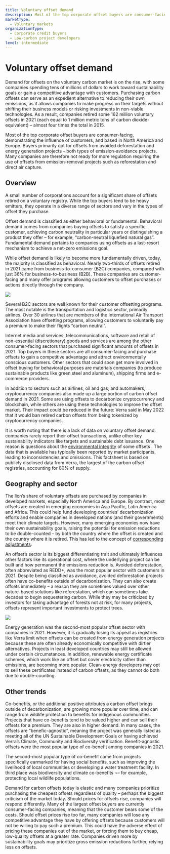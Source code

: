 ```yaml
---
title: Voluntary offset demand
description: Most of the top corporate offset buyers are consumer-facing, demonstrating the influence of customers, and based in North America and Europe. Buyers primarily opt for offsets from avoided deforestation and energy generation projects – both types of emission-avoidance projects.
marketType:
  - Voluntary markets
organizationType:
  - Corporate credit buyers
  - Low-carbon project developers
level: intermediate
---
```


# Voluntary offset demand

Demand for offsets on the voluntary carbon market is on the rise, with some companies spending tens of millions of dollars to work toward sustainability goals or gain a competitive advantage with customers. Purchasing carbon offsets can serve as an expedient alternative to reducing their own emissions, as it allows companies to make progress on their targets without shifting their business models or risking investments in non-viable technologies. As a result, companies retired some 162 million voluntary offsets in 2021 (each equal to 1 million metric tons of carbon dioxide-equivalent) – almost four times the total in 2015.

<KeyMessage>
  Most of the top corporate offset buyers are consumer-facing, demonstrating the
  influence of customers, and based in North America and Europe. Buyers
  primarily opt for offsets from avoided deforestation and energy generation
  projects – both types of emission-avoidance projects. Many companies are
  therefore not ready for more regulation requiring the use of offsets from
  emission-removal projects such as reforestation and direct air capture.
</KeyMessage>

## Overview

A small number of corporations account for a significant share of offsets retired on a voluntary registry. While the top buyers tend to be heavy emitters, they operate in a diverse range of sectors and vary in the types of offset they purchase.

Offset demand is classified as either behavioral or fundamental. Behavioral demand comes from companies buying offsets to satisfy a specific customer, achieving carbon neutrality in particular years or distinguishing a product they offer – for example, “carbon-neutral liquefied natural gas”. Fundamental demand pertains to companies using offsets as a last-resort mechanism to achieve a net-zero emissions goal.

While offset demand is likely to become more fundamentally driven, today, the majority is classified as behavioral. Nearly two-thirds of offsets retired in 2021 came from business-to-consumer (B2C) companies, compared with just 36% for business-to-business (B2B). These companies are customer-facing and many offer programs allowing customers to offset purchases or actions directly through the company.

<Image src="offset-demand-1.png" ratio={0} />

Several B2C sectors are well known for their customer offsetting programs. The most notable is the transportation and logistics sector, primarily airlines. Over 30 airlines that are members of the International Air Transport Association have offsetting programs, allowing customers to voluntarily pay a premium to make their flights “carbon neutral”.

Internet media and services, telecommunications, software and retail of non-essential (discretionary) goods and services are among the other consumer-facing sectors that purchased significant amounts of offsets in 2021. Top buyers in these sectors are all consumer-facing and purchase offsets to gain a competitive advantage and attract environmentally conscious customers. Other sectors that could soon get more involved in offset buying for behavioral purposes are materials companies (to produce sustainable products like green steel and aluminum), shipping firms and e-commerce providers.

In addition to sectors such as airlines, oil and gas, and automakers, cryptocurrency companies also made up a large portion of carbon offset demand in 2021. Some are using offsets to decarbonize cryptocurrency and blockchain, while others are using these technologies to improve the offset market. Their impact could be reduced in the future: Verra said in May 2022 that it would ban retired carbon offsets from being tokenized by cryptocurrency companies.

It is worth noting that there is a lack of data on voluntary offset demand: companies rarely report their offset transactions, unlike other key sustainability indicators like targets and sustainable debt issuance. One reason is questions about the [environmental integrity](/factsheets/offset-quality) of some offsets . The data that is available has typically been reported by market participants, leading to inconsistencies and omissions. This factsheet is based on publicly disclosed data from Verra, the largest of the carbon offset registries, accounting for 80% of supply.

## Geography and sector

The lion’s share of voluntary offsets are purchased by companies in developed markets, especially North America and Europe. By contrast, most offsets are created in emerging economies in Asia Pacific, Latin America and Africa. This could help fund developing countries’ decarbonization efforts and enable companies in developed nations (and their governments) meet their climate targets. However, many emerging economies now have their own sustainability goals, raising the potential for emission reductions to be double-counted – by both the country where the offset is created and the country where it is retired. This has led to the concept of [corresponding adjustments](/factsheets/article-6).

An offset’s sector is its biggest differentiating trait and ultimately influences other factors like its operational cost, where the underlying project can be built and how permanent the emissions reduction is. Avoided deforestation, often abbreviated as REDD+, was the most popular sector with customers in 2021. Despite being classified as avoidance, avoided deforestation projects often have co-benefits outside of decarbonization. They can also create offsets immediately – a reason they are sometimes valued over other nature-based solutions like reforestation, which can sometimes take decades to begin sequestering carbon. While they may be criticized by investors for taking advantage of forests not at risk, for many projects, offsets represent important investments to protect trees.

<Image src="offset-demand-2.png" ratio={0} />

Energy generation was the second-most popular offset sector with companies in 2021. However, it is gradually losing its appeal as registries like Verra limit when offsets can be created from energy generation projects because these are often already economically competitive with dirtier alternatives. Projects in least developed countries may still be allowed under certain circumstances. In addition, renewable energy certificate schemes, which work like an offset but cover electricity rather than emissions, are becoming more popular. Clean-energy developers may opt to sell these certificates instead of carbon offsets, as they cannot do both due to double-counting.

## Other trends

Co-benefits, or the additional positive attributes a carbon offset brings outside of decarbonization, are growing more popular over time, and can range from wildlife protection to benefits for indigenous communities. Projects that have co-benefits tend to be valued higher and can sell their offsets for a premium. They are also in higher demand. In many cases, the offsets are “benefic-agnostic”, meaning the project was generally listed as meeting all of the UN Sustainable Development Goals or having achieved Verra’s Climate, Community and Biodiversity verification. Benefit-agnostic offsets were the most popular type of co-benefit among companies in 2021.

The second-most popular type of co-benefit came from projects specifically earmarked for having social benefits, such as improving the livelihood of local communities or developing a water treatment facility. In third place was biodiversity and climate co-benefits ¬– for example, protecting local wildlife populations.

Demand for carbon offsets today is elastic and many companies prioritize purchasing the cheapest offsets regardless of quality – perhaps the biggest criticism of the market today. Should prices for offsets rise, companies will respond differently. Many of the largest offset buyers are currently consumer-facing companies, meaning that the customer bears some of the costs. Should offset prices rise too far, many companies will lose any competitive advantage they have by offering offsets because customers will not be willing to pay such a premium. This could have the adverse effect of pricing these companies out of the market, or forcing them to buy cheap, low-quality offsets at a greater rate. Companies driven more by sustainability goals may prioritize gross emission reductions further, relying less on offsets.
